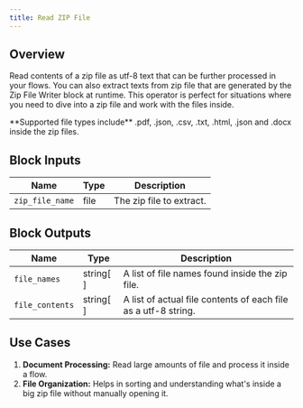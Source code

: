 ```yaml
---
title: Read ZIP File
---
```


## Overview

Read contents of a zip file as utf-8 text that can be further processed in your flows. You can also extract texts from zip file that are generated by the Zip File Writer block at runtime. This operator is perfect for situations where you need to dive into a zip file and work with the files inside.

<Check>
  **Supported file types include** .pdf, .json, .csv, .txt, .html, .json and
  .docx inside the zip files.
</Check>

## Block Inputs

| Name            | Type | Description              |
| --------------- | ---- | ------------------------ |
| `zip_file_name` | file | The zip file to extract. |

## Block Outputs

| Name            | Type      | Description                                                    |
| --------------- | --------- | -------------------------------------------------------------- |
| `file_names`    | string[ ] | A list of file names found inside the zip file.                |
| `file_contents` | string[ ] | A list of actual file contents of each file as a utf-8 string. |

## Use Cases

1. **Document Processing:** Read large amounts of file and process it inside a flow.
2. **File Organization:** Helps in sorting and understanding what's inside a big zip file without manually opening it.
